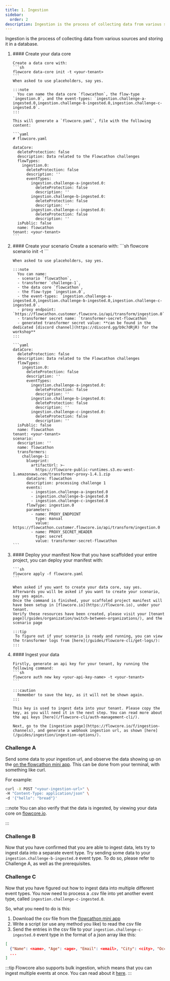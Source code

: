```yaml
---
title: 1. Ingestion
sidebar:
  order: 2
description: Ingestion is the process of collecting data from various sources and storing it in a database.
---
```


<ProtectedContent>

Ingestion is the process of collecting data from various sources and storing it in a database.

<Steps>
<ol>
  <li>
    #### Create your data core

    Create a data core with:
    ```sh
    flowcore data-core init -t <your-tenant>
    ```
    When asked to use placeholders, say yes.

    :::note
      You can name the data core `flowcathon`, the flow-type `ingestion.0`, and the event-types: `ingestion.challenge-a-ingested.0,ingestion.challenge-b-ingested.0,ingestion.challenge-c-ingested.0`.
    :::

    This will generate a `flowcore.yaml`, file with the following content:

    ```yaml
    # flowcore.yaml

    dataCore:
      deleteProtection: false
      description: Data related to the Flowcathon challenges
      flowTypes:
        ingestion.0:
          deleteProtection: false
          description: ''
          eventTypes:
            ingestion.challenge-a-ingested.0:
              deleteProtection: false
              description: ''
            ingestion.challenge-b-ingested.0:
              deleteProtection: false
              description: ''
            ingestion.challenge-c-ingested.0:
              deleteProtection: false
              description: ''
      isPublic: false
      name: flowcathon
    tenant: <your-tenant>
    ```
  </li>
  <li>
    #### Create your scenario
    Create a scenario with:
    ```sh
    flowcore scenario init -t <your-tenant>
    ```

    When asked to use placeholders, say yes.

    :::note
      You can name:
      - scenario `flowcathon`, 
      - transformer `challenge-1`,
      - the data core `flowcathon`, 
      - the flow-type `ingestion.0`, 
      - the event-types: `ingestion.challenge-a-ingested.0,ingestion.challenge-b-ingested.0,ingestion.challenge-c-ingested.0`.
      - proxy endpoint: `https://flowcathon.customer.flowcore.io/api/transform/ingestion.0`
      - transformer secret name: `transformer-secret-flowcathon`
      - generated transformer secret value: **can be found in the dedicated [discord channel](https://discord.gg/b9c7dRjR) for the workshop**
    :::

    ```yaml
    dataCore:
      deleteProtection: false
      description: Data related to the Flowcathon challenges
      flowTypes:
        ingestion.0:
          deleteProtection: false
          description: ''
          eventTypes:
            ingestion.challenge-a-ingested.0:
              deleteProtection: false
              description: ''
            ingestion.challenge-b-ingested.0:
              deleteProtection: false
              description: ''
            ingestion.challenge-c-ingested.0:
              deleteProtection: false
              description: ''
      isPublic: false
      name: flowcathon
    tenant: <your-tenant>
    scenario:
      description: ''
      name: flowcathon
      transformers:
        challenge-1:
          blueprint:
            artifactUrl: >-
              https://flowcore-public-runtimes.s3.eu-west-1.amazonaws.com/transformer-proxy-1.4.1.zip
          dataCore: flowcathon
          description: processing challenge 1
          events:
            - ingestion.challenge-a-ingested.0
            - ingestion.challenge-b-ingested.0
            - ingestion.challenge-c-ingested.0
          flowType: ingestion.0
          parameters:
            - name: PROXY_ENDPOINT
              type: manual
              value: https://flowcathon.customer.flowcore.io/api/transform/ingestion.0
            - name: PROXY_SECRET_HEADER
              type: secret
              value: transformer-secret-flowcathon
    ```
  </li>
  <li>
    #### Deploy your manifest
    Now that you have scaffolded your entire project, you can deploy your manifest with:

    ```sh
    flowcore apply -f flowcore.yaml
    ```

    When asked if you want to create your data core, say yes. Afterwards you will be asked if you want to create your scenario, say yes again.
    Once the command is finished, your scaffoled project manifest will have been setup in [flowcore.io](https://flowcore.io), under your tenant.
    Verify these resources have been created, please visit your [tenant page](/guides/organization/switch-between-organizations/), and the scenario page

    :::tip
     To figure out if your scenario is ready and running, you can view the transformer logs from [here](/guides/flowcore-cli/get-logs/):
    :::
  </li>
  <li>
    #### Ingest your data 

    Firstly, generate an api key for your tenant, by running the following command:
    ```sh
    flowcore auth new key <your-api-key-name> -t <your-tenant>
    ```

    :::caution
      Remember to save the key, as it will not be shown again.
    :::

    This key is used to ingest data into your tenant. Please copy the key, as you will need it in the next step. You can read more about the api keys [here](/flowcore-cli/auth-management-cli/).

    Next, go to the [ingestion page](https://flowcore.io/f/ingestion-channels), and generate a webhook ingestion url, as shown [here](/guides/ingestion/ingestion-options/).
  </li>
</ol>
</Steps>

### Challenge A
Send some data to your ingestion url, and observe the data showing up on the [on the flowcathon mini app](https://flowcathon.customer.flowcore.io/challenges/2).
This can be done from your terminal, with something like curl.

For example:
```sh
curl -X POST "<your-ingestion-url>" \
-H "Content-Type: application/json" \
-d '{"hello": "bread"}'
```

:::note
  You can also verify that the data is ingested, by viewing your data core on [flowcore.io](https://flowcore.io).

:::

### Challenge B
Now that you have confirmed that you are able to ingest data, lets try to ingest data into a separate event type.
Try sending some data to your `ingestion.challenge-b-ingested.0` event type. To do so, please refer to Challenge A, as well as the prerequisites.

### Challenge C
Now that you have figured out how to ingest data into multiple different event types. You now need to process a .csv file into yet another event type, called `ingestion.challenge-c-ingested.0`.

So, what you need to do is this:
1. Download the csv file from the [flowcathon mini app](https://flowcathon.customer.flowcore.io/challenges/2)
2. Write a script (or use any method you like) to read the csv file
3. Send the entries in the csv file to your `ingestion.challenge-c-ingested.0` event type in the format of a json array like this:

```json
[
  {"Name": <name>, "Age": <age>, "Email": <email>, "City": <city>, "Occupation": <occupation>, "Challenger": <your name/identifier>},
  ...
]
```

:::tip
Flowcore also supports bulk ingestion, which means that you can ingest multiple events at once. You can read about it [here](/guides/ingestion/ingestion-options/).
:::

</ProtectedContent>